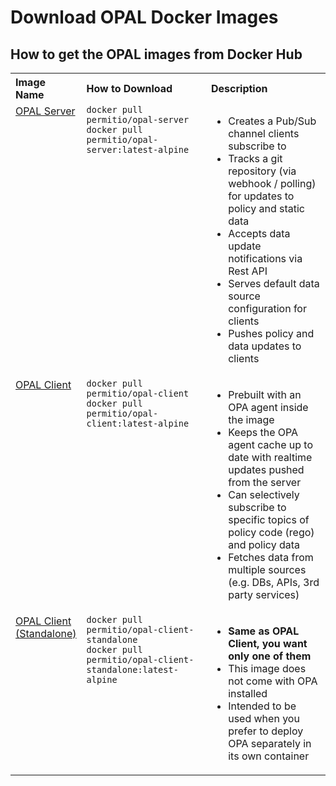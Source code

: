 # Download OPAL Docker Images

## <a name="download-images"></a> How to get the OPAL images from Docker Hub

<table>
  <tbody>
    <tr>
      <th align="left">Image Name</th>
      <th align="left" width="45%">
        How to Download
      </th>
      <th align="left" width="45%">
        Description
      </th>
    </tr>
    <tr>
      <td valign="top">
        <a href="https://hub.docker.com/r/permitio/opal-server">OPAL Server</a>
      </td>
      <td valign="top">
        <code>docker pull permitio/opal-server</code><br />
        <code>docker pull permitio/opal-server:latest-alpine</code>
      </td>
      <td valign="top">
        <ul>
          <li>Creates a Pub/Sub channel clients subscribe to</li>
          <li>
            Tracks a git repository (via webhook / polling) for updates to
            policy and static data
          </li>
          <li>Accepts data update notifications via Rest API</li>
          <li>Serves default data source configuration for clients</li>
          <li>Pushes policy and data updates to clients</li>
        </ul>
      </td>
    </tr>
    <tr>
      <td valign="top">
        <a href="https://hub.docker.com/r/permitio/opal-client">OPAL Client</a>
      </td>
      <td valign="top">
        <code>docker pull permitio/opal-client</code><br />
        <code>docker pull permitio/opal-client:latest-alpine</code>
      </td>
      <td valign="top">
        <ul>
          <li>Prebuilt with an OPA agent inside the image</li>
          <li>
            Keeps the OPA agent cache up to date with realtime updates pushed
            from the server
          </li>
          <li>
            Can selectively subscribe to specific topics of policy code (rego)
            and policy data
          </li>
          <li>
            Fetches data from multiple sources (e.g. DBs, APIs, 3rd party
            services)
          </li>
        </ul>
      </td>
    </tr>
    <tr>
      <td valign="top">
        <a href="https://hub.docker.com/r/permitio/opal-client">
          OPAL Client (Standalone)
        </a>
      </td>
      <td valign="top">
        <code>docker pull permitio/opal-client-standalone</code><br />
        <code>docker pull permitio/opal-client-standalone:latest-alpine</code>
      </td>
      <td valign="top">
        <ul>
          <li>
            <strong>Same as OPAL Client, you want only one of them</strong>
          </li>
          <li>This image does not come with OPA installed</li>
          <li>
            Intended to be used when you prefer to deploy OPA separately in its
            own container
          </li>
        </ul>
      </td>
    </tr>
  </tbody>
</table>
